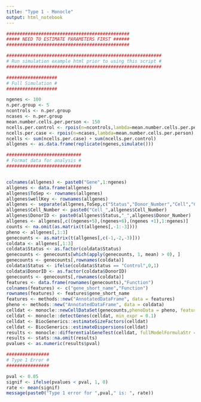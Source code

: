 ---
title: "Type 1 - Monocle"
output: html_notebook
---


```{r}
##############################################
##### NEED TO ESTIMATE PARAMETERS FIRST ######
##############################################

##########################################################
# Run simulation example html prior to using this script #
##########################################################

###################
# Full Simulation #
###################

ngenes <- 100
n.per.group <- 5
ncontrols <- n.per.group
ncases <- n.per.group
mean.number.cells.per.person <- 150
ncells.per.control <- rpois(n=ncontrols,lambda=mean.number.cells.per.person)
ncells.per.case <- rpois(n=ncases,lambda=mean.number.cells.per.person)
ncells <- sum(ncells.per.case) + sum(ncells.per.control)
allgenes <- as.data.frame(replicate(ngenes,simulate()))

############################
# Format data for analysis #
############################


colnames(allgenes) <- paste0("Gene",1:ngenes)
allgenes <- data.frame(allgenes)
allgenes$ToSep <- rownames(allgenes)
allgenes$wellKey <- rownames(allgenes)
allgenes <- separate(allgenes,ToSep,c("Status","Donor_Number","Cell","Cell_Number"),sep="_")
allgenes$Cell_Number <- paste0("Cell_",allgenes$Cell_Number)
allgenes$DonorID <- paste0(allgenes$Status,"_",allgenes$Donor_Number)
allgenes <- allgenes[,c((ngenes+5),(ngenes+6),(ngenes +1),1:ngenes)]
counts <- na.omit(as.matrix(t(allgenes[,-1:-3])))
pheno <- allgenes[,1:3]
genecounts <- as.matrix(t(allgenes[,c(-1,-2,-3)]))
coldata <- allgenes[,1:3]
coldata$Status <- as.factor(coldata$Status)
genecounts <- genecounts[which(apply(genecounts, 1, mean) > 0), ]
genecounts <- genecounts[,rownames(coldata)]
coldata$Status <- ifelse(coldata$Status == "Control",0,1)
coldata$DonorID <- as.factor(coldata$DonorID)
genecounts <- genecounts[,rownames(coldata)]
features <- data.frame(rownames(genecounts),"Function")
colnames(features) <- c("gene_short_name","Function")
rownames(features) <- features$gene_short_name
features <- methods::new("AnnotatedDataFrame", data = features)
pheno <- methods::new("AnnotatedDataFrame", data = coldata)
celldat <- monocle::newCellDataSet(genecounts,phenoData = pheno, featureData = features, expressionFamily = VGAM::negbinomial.size())
celldat <- monocle::detectGenes(celldat, min_expr = 0.1)
celldat <- BiocGenerics::estimateSizeFactors(celldat)
celldat <- BiocGenerics::estimateDispersions(celldat)
results <- monocle::differentialGeneTest(celldat, fullModelFormulaStr = "~Status")
results <- stats::na.omit(results)
pvalues <- as.numeric(results$pval)

################
# Type 1 Error #
################

pval <- 0.05
signif <- ifelse(pvalues < pval, 1, 0)
rate <- mean(signif)
message(paste0("Type 1 error for ",pval," is: ", rate))

```

